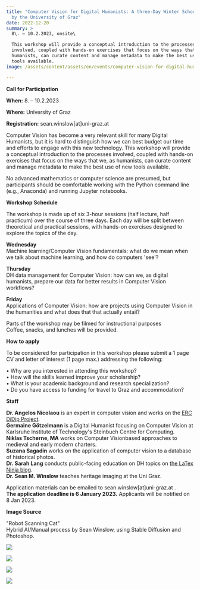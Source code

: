 ```yaml
---
title: "Computer Vision for Digital Humanists: A three-Day Winter School hosted
  by the University of Graz"
date: 2022-12-20
summary: >
  8\. – 10.2.2023, onsite\

  This workshop will provide a conceptual introduction to the processes
  involved, coupled with hands-on exercises that focus on the ways that we, as
  humanists, can curate content and manage metadata to make the best use of new
  tools available.
image: /assets/content/assets/en/events/computer-vision-for-digital-humanists-a-three-day-winter-school-hosted-by-the-university-of-graz/image.png

---
```


**Call for Participation**

**When:** 8. – 10.2.2023

**Where:** University of Graz

**Registration:** sean.winslow\[at]uni-graz.at

Computer Vision has become a very relevant skill for many Digital Humanists, but it is hard to distinguish how we can best budget our time and efforts to engage with this new technology. This workshop will provide a conceptual introduction to the processes involved, coupled with hands-on exercises that focus on the ways that we, as humanists, can curate content and manage metadata to make the best use of new tools available.

No advanced mathematics or computer science are presumed, but participants should be comfortable working with the Python command line (e.g., Anaconda) and running Jupyter notebooks.

**Workshop Schedule**

The workshop is made up of six 3-hour sessions (half lecture, half practicum) over the course of three days. Each day will be split between theoretical and practical sessions, with hands-on exercises designed to explore the topics of the day.

**Wednesday**\
Machine learning/Computer Vision fundamentals: what do we mean when we talk about machine learning, and how do computers 'see'?

**Thursday**\
DH data management for Computer Vision: how can we, as digital humanists, prepare our data for better results in Computer Vision workflows?

**Friday**\
Applications of Computer Vision: how are projects using Computer Vision in the humanities and what does that that actually entail?

Parts of the workshop may be filmed for instructional purposes\
Coffee, snacks, and lunches will be provided.

**How to apply**

To be considered for participation in this workshop please submit a 1 page CV and letter of interest (1 page max.) addressing the following:

• Why are you interested in attending this workshop?\
• How will the skills learned improve your scholarship?\
• What is your academic background and research specialization?\
• Do you have access to funding for travel to Graz and accommodation?

**Staff**

**Dr. Angelos Nicolaou** is an expert in computer vision and works on the [ERC DiDip Project](https://didip.hypotheses.org/).\
**Germaine Götzelmann** is a Digital Humanist focusing on Computer Vision at Karlsruhe Institute of Technology's Steinbuch Centre for Computing.\
**Niklas Tscherne, MA** works on Computer Visionbased approaches to medieval and early modern charters.\
**Suzana Sagadin** works on the application of computer vision to a database of historical photos.\
**Dr. Sarah Lang** conducts public-facing education on DH topics on [the LaTex Ninja blog](https://latex-ninja.com/).\
**Dr. Sean M. Winslow** teaches heritage imaging at the Uni Graz.

Application materials can be emailed to sean.winslow\[at]uni-graz.at .\
**The application deadline is 6 January 2023.** Applicants will be notified on 8 Jan 2023.

**Image Source**

"Robot Scanning Cat"\
Hybrid AI/Manual process by Sean Winslow, using Stable Diffusion and Photoshop.

![](/assets/content/assets/en/events/computer-vision-for-digital-humanists-a-three-day-winter-school-hosted-by-the-university-of-graz/clariah-at-logo-transparent-1024x415.png)

![](/assets/content/assets/en/events/computer-vision-for-digital-humanists-a-three-day-winter-school-hosted-by-the-university-of-graz/bildschirmfoto-2022-12-20-um-12.46.31-1024x435.png)

![](/assets/content/assets/en/events/computer-vision-for-digital-humanists-a-three-day-winter-school-hosted-by-the-university-of-graz/logo_uni_graz_4c_0.png)

![](/assets/content/assets/en/events/computer-vision-for-digital-humanists-a-three-day-winter-school-hosted-by-the-university-of-graz/2018-11-22_zim_schwarz_typo3.png)
